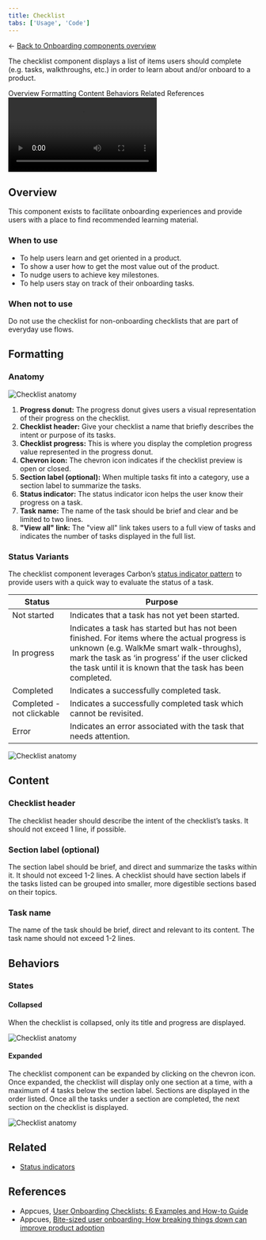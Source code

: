 ```yaml
---
title: Checklist
tabs: ['Usage', 'Code']
---
```


← [Back to Onboarding components overview](/components/onboarding/overview#carbon-components)

<PageDescription>

The checklist component displays a list of items users should complete (e.g. tasks, walkthroughs, etc.) in order to learn about and/or onboard to a product.

</PageDescription>

<AnchorLinks>
   <AnchorLink>Overview</AnchorLink>
   <AnchorLink>Formatting</AnchorLink>
   <AnchorLink>Content</AnchorLink>
   <AnchorLink>Behaviors</AnchorLink>
   <AnchorLink>Related</AnchorLink>
   <AnchorLink>References</AnchorLink>
</AnchorLinks>

<Row>
<Column colMd={12} colLg={12}>

<Video src="images/checklist-01.mp4" autoPlay loop>
    <track kind="captions" src="images/checklist-01.mp4" />
</Video>

</Column>
</Row>


## Overview

This component exists to facilitate onboarding experiences and provide users with a place to find recommended learning material.

### When to use
- To help users learn and get oriented in a product.
- To show a user how to get the most value out of the product.
- To nudge users to achieve key milestones.
- To help users stay on track of their onboarding tasks.

### When not to use

Do not use the checklist for non-onboarding checklists that are part of everyday use flows.


## Formatting

### Anatomy

<Row>
<Column colMd={8} colLg={8}>

![Checklist anatomy](images/checklist-02.png)

</Column>
</Row>

1. **Progress donut:** The progress donut gives users a visual representation of their progress on the checklist.
2. **Checklist header:** Give your checklist a name that briefly describes the intent or purpose of its tasks.
3. **Checklist progress:** This is where you display the completion progress value represented in the progress donut.
4. **Chevron icon:** The chevron icon indicates if the checklist preview is open or closed.
5. **Section label (optional):**  When multiple tasks fit into a category, use a section label to summarize the tasks. 
6. **Status indicator:** The status indicator icon helps the user know their progress on a task.
7. **Task name:**  The name of the task should be brief and clear and be limited to two lines. 
8. **"View all" link:** The "view all" link takes users to a full view of tasks and indicates the number of tasks displayed in the full list.


### Status Variants

The checklist component leverages Carbon’s [status indicator pattern](https://carbondesignsystem.com/patterns/status-indicator-pattern/#medium-attention) to provide users with a quick way to evaluate the status of a task.

| Status   | Purpose                                                                                                                                       |
| --------- | ---------------------------------------------------------------------------------------------------------------------------------             |
| Not started   | Indicates that a task has not yet been started.                                                                      |
| In progress   | Indicates a task has started but has not been finished. For items where the actual progress is unknown (e.g. WalkMe smart walk-throughs), mark the task as ‘in progress’ if the user clicked the task until it is known that the task has been completed. |
| Completed     | Indicates a successfully completed task.                                                                       |
| Completed - not clickable | Indicates a successfully completed task which cannot be revisited.                                                     |
| Error | Indicates an error associated with the task that needs attention.                                                     |

<Row>
<Column colMd={8} colLg={8}>

![Checklist anatomy](images/checklist-03.png)

</Column>
</Row>


## Content

### Checklist header
The checklist header should describe the intent of the checklist’s tasks. It should not exceed 1 line, if possible. 

### Section label (optional)
The section label should be brief, and direct and summarize the tasks within it. It should not exceed 1-2 lines. A checklist should have section labels if the tasks listed can be grouped into smaller, more digestible sections based on their topics. 

### Task name
The name of the task should be brief, direct and relevant to its content. The task name should not exceed 1-2 lines.


## Behaviors

### States

#### Collapsed
When the checklist is collapsed, only its title and progress are displayed.

<Row>
<Column colMd={8} colLg={8}>

![Checklist anatomy](images/checklist-04.png)

</Column>
</Row>

#### Expanded
The checklist component can be expanded by clicking on the chevron icon. Once expanded, the checklist will display only one section at a time, with a maximum of 4 tasks below the section label. Sections are displayed in the order listed. Once all the tasks under a section are completed, the next section on the checklist is displayed. 

<Row>
<Column colMd={8} colLg={8}>

![Checklist anatomy](images/checklist-05.png)

</Column>
</Row>


## Related
- [Status indicators](https://carbondesignsystem.com/patterns/status-indicator-pattern/)


## References
- Appcues, [User Onboarding Checklists: 6 Examples and How-to Guide](https://www.appcues.com/blog/best-checklist-examples)
- Appcues, [Bite-sized user onboarding: How breaking things down can improve product adoption](https://www.appcues.com/blog/bite-sized-user-onboarding)

